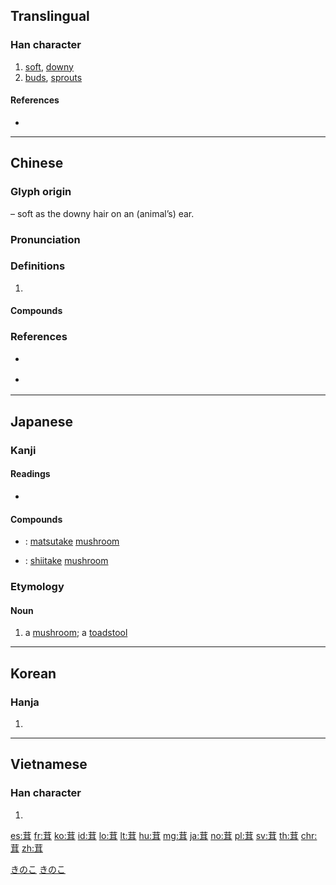 {{character info/new}}
==Translingual==

===Han character===
{{Han char|rn=140|rad=艸|as=06|sn=12|four=44401|canj=TSJ|ids=⿱艹耳}}

# [[soft]], [[downy]]
# [[bud]]s, [[sprout]]s

====References====
* {{Han ref|kx=1029.070|dkj=30918|dj=1488.030|hdz=53200.030|uh=8338|ud=33592|bh=AFF1|bd=45041}}

----

==Chinese==
{{zh-forms}}

===Glyph origin===
{{Han etym}}
{{Han compound|艸|alt1=艹|t1=grass|耳|t2=ear|ls=ic}} – soft as the downy hair on an (animal’s) ear.

===Pronunciation===
{{zh-pron
|m=róng,rǒng,rōng
|c=jung4,jung5
|h=pfs=yùng
|mn=qz,tp,xm:liông/kh,zz:jiông
|w=
|mc=y
|oc=y
|ma=
|cat=a,n
}}

===Definitions===
{{zh-hanzi}}

# {{rfdef|lang=zh}}

====Compounds====
{{zh-der|茸毛|茸茸|鹿茸|丰茸|尨茸|毛茸|毛茸茸|狐裘龍茸|紅茸|綠茸茸|蓊茸|蓬茸|蘢茸|闒茸|闒茸貨|麋茸}}

===References===
* {{qualifier|Hakka}} {{R:hak:Lau 1997}}
* {{qualifier|Min Nan}} {{thcwdq}}

----

==Japanese==

===Kanji===
{{ja-kanji|grade=|rs=艸06}}

====Readings====
* {{ja-readings|on=[[じょう]] (jō)|kun=[[しげる]] (shigeru), [[たけ]] (take), [[きのこ]] (kinoko)|nanori=}}

====Compounds====
* {{ja-r|松茸|まつたけ}}: [[matsutake]] [[mushroom]]
* {{ja-r|椎茸|しいたけ}}: [[shiitake]] [[mushroom]]

===Etymology===
{{ja-kanjitab|きのこ|yomi=k}}
{{rfe|ja|木の子?}}

====Noun====
{{ja-noun|きのこ|キノコ}}

# a [[mushroom]]; a [[toadstool]]

[[Category:Japanese basic words|きのこ]]
[[Category:ja:Fungi|きのこ]]

----

==Korean==

===Hanja===
{{ko-hanja|hangeul=[[용]]|eumhun=|rv=yong|mr=yong|y=yong}}

# {{defn|lang=ko|sort=艸06}}

----

==Vietnamese==

===Han character===
{{vi-hantu|[[nhung]]|rs=艸06}}

# {{defn|lang=vi|sort=艸06}}

[[es:茸]]
[[fr:茸]]
[[ko:茸]]
[[id:茸]]
[[lo:茸]]
[[lt:茸]]
[[hu:茸]]
[[mg:茸]]
[[ja:茸]]
[[no:茸]]
[[pl:茸]]
[[sv:茸]]
[[th:茸]]
[[chr:茸]]
[[zh:茸]]